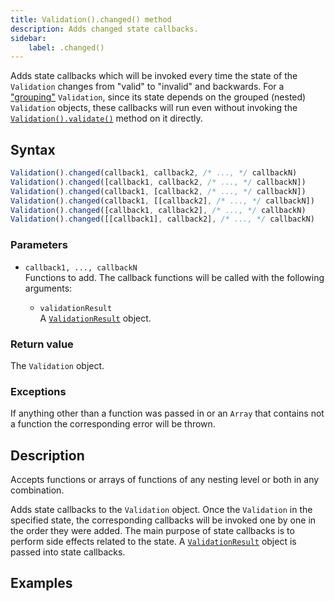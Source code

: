 ```yaml
---
title: Validation().changed() method
description: Adds changed state callbacks.
sidebar:
    label: .changed()
---
```



Adds state callbacks which will be invoked every time the state of the `Validation` changes from "valid" to "invalid" and backwards. For a ["grouping"](/concept/grouping-validations/) `Validation`, since its state depends on the grouped (nested) `Validation` objects, these callbacks will run even without invoking the [`Validation().validate()`](/api/validation/instance-methods/validate/) method on it directly.

## Syntax

```js
Validation().changed(callback1, callback2, /* ..., */ callbackN)
Validation().changed([callback1, callback2, /* ..., */ callbackN])
Validation().changed(callback1, [callback2, /* ..., */ callbackN])
Validation().changed(callback1, [[callback2], /* ..., */ callbackN])
Validation().changed([callback1, callback2], /* ..., */ callbackN)
Validation().changed([[callback1], callback2], /* ..., */ callbackN)
```

### Parameters

- `callback1, ..., callbackN`
<br/> Functions to add. The callback functions will be called with the following arguments:

    - `validationResult` 
    <br/> A [`ValidationResult`](/api/validation-result/) object. 

### Return value

The `Validation` object. 

### Exceptions

If anything other than a function was passed in or an `Array` that contains not a function the corresponding error will be thrown. 

## Description

Accepts functions or arrays of functions of any nesting level or both in any combination. 

Adds state callbacks to the `Validation` object. Once the `Validation` in the specified state, the corresponding callbacks will be invoked one by one in the order they were added. The main purpose of state callbacks is to perform side effects related to the state. A [`ValidationResult`](/api/validation-result/) object is passed into state callbacks.

## Examples

<Code code={changedCode} lang='js'/>

